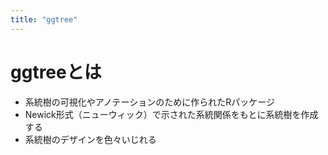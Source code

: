 ```yaml
---
title: "ggtree"
---
```


# ggtreeとは
- 系統樹の可視化やアノテーションのために作られたRパッケージ
- Newick形式（ニューウィック）で示された系統関係をもとに系統樹を作成する
- 系統樹のデザインを色々いじれる